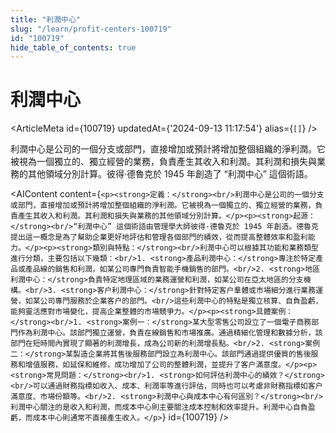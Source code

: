 ```yaml
---
title: "利潤中心"
slug: "/learn/profit-centers-100719"
id: "100719"
hide_table_of_contents: true
---
```



# 利潤中心

<ArticleMeta id={100719} updatedAt={'2024-09-13 11:17:54'} alias={`[]`} />
<div className='border-solid border-b border-t-0 my-4 border-[var(--ifm-color-gray-300)]' />

利潤中心是公司的一個分支或部門，直接增加或預計將增加整個組織的淨利潤。它被視為一個獨立的、獨立經營的業務，負責產生其收入和利潤。其利潤和損失與業務的其他領域分別計算。彼得·德魯克於 1945 年創造了 “利潤中心” 這個術語。

<AIContent content={`<p><strong>定義：</strong><br/>利潤中心是公司的一個分支或部門，直接增加或預計將增加整個組織的淨利潤。它被視為一個獨立的、獨立經營的業務，負責產生其收入和利潤。其利潤和損失與業務的其他領域分別計算。</p><p><strong>起源：</strong><br/>“利潤中心” 這個術語由管理學大師彼得·德魯克於 1945 年創造。德魯克提出這一概念是為了幫助企業更好地評估和管理各個部門的績效，從而提高整體效率和盈利能力。</p><p><strong>類別與特點：</strong><br/>利潤中心可以根據其功能和業務類型進行分類，主要包括以下幾類：<br/>1. <strong>產品利潤中心：</strong>專注於特定產品或產品線的銷售和利潤，如某公司專門負責智能手機銷售的部門。<br/>2. <strong>地區利潤中心：</strong>負責特定地理區域的業務運營和利潤，如某公司在亞太地區的分支機構。<br/>3. <strong>客户利潤中心：</strong>針對特定客户羣體或市場細分進行業務運營，如某公司專門服務於企業客户的部門。<br/>這些利潤中心的特點是獨立核算、自負盈虧，能夠靈活應對市場變化，提高企業整體的市場競爭力。</p><p><strong>具體案例：</strong><br/>1. <strong>案例一：</strong>某大型零售公司設立了一個電子商務部門作為利潤中心。該部門獨立運營，負責在線銷售和市場推廣。通過精細化管理和數據分析，該部門在短時間內實現了顯著的利潤增長，成為公司新的利潤增長點。<br/>2. <strong>案例二：</strong>某製造企業將其售後服務部門設立為利潤中心。該部門通過提供優質的售後服務和增值服務，如延保和維修，成功增加了公司的整體利潤，並提升了客户滿意度。</p><p><strong>常見問題：</strong><br/>1. <strong>如何評估利潤中心的績效？</strong><br/>可以通過財務指標如收入、成本、利潤率等進行評估，同時也可以考慮非財務指標如客户滿意度、市場份額等。<br/>2. <strong>利潤中心與成本中心有何區別？</strong><br/>利潤中心關注的是收入和利潤，而成本中心則主要關注成本控制和效率提升。利潤中心自負盈虧，而成本中心則通常不直接產生收入。</p>`} id={100719} />
